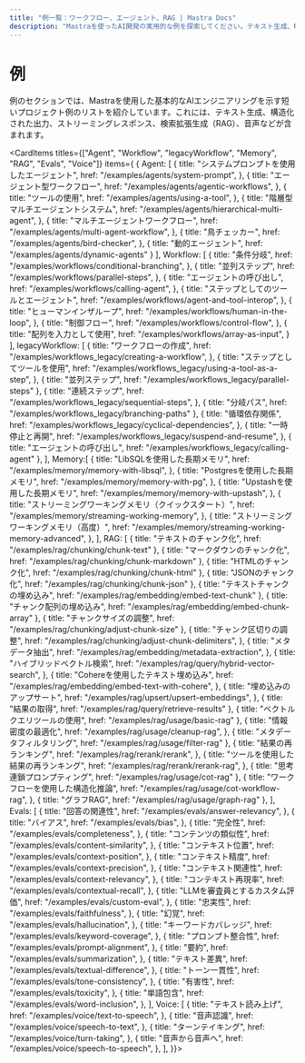 ```yaml
---
title: "例一覧：ワークフロー、エージェント、RAG | Mastra Docs"
description: "Mastraを使ったAI開発の実用的な例を探索してください。テキスト生成、RAG実装、構造化された出力、マルチモーダルインタラクションなどが含まれます。OpenAI、Anthropic、Google Geminiを使用してAIアプリケーションを構築する方法を学びましょう。"
---
```



# 例

例のセクションでは、Mastraを使用した基本的なAIエンジニアリングを示す短いプロジェクト例のリストを紹介しています。これには、テキスト生成、構造化された出力、ストリーミングレスポンス、検索拡張生成（RAG）、音声などが含まれます。

<CardItems titles={["Agent", "Workflow", "legacyWorkflow", "Memory", "RAG", "Evals", "Voice"]} items={
  {
    Agent: [
      {
        title: "システムプロンプトを使用したエージェント",
        href: "/examples/agents/system-prompt",
      },
      {
        title: "エージェント型ワークフロー",
        href: "/examples/agents/agentic-workflows",
      },
      {
        title: "ツールの使用",
        href: "/examples/agents/using-a-tool",
      },
      {
        title: "階層型マルチエージェントシステム",
        href: "/examples/agents/hierarchical-multi-agent",
      },
      {
        title: "マルチエージェントワークフロー",
        href: "/examples/agents/multi-agent-workflow",
      },
      {
        title: "鳥チェッカー",
        href: "/examples/agents/bird-checker",
      },
      {
        title: "動的エージェント",
        href: "/examples/agents/dynamic-agents"
      }
    ],
    Workflow: [
      {
        title: "条件分岐",
        href: "/examples/workflows/conditional-branching",
      },
      {
        title: "並列ステップ",
        href: "/examples/workflows/parallel-steps",
      },
      {
        title: "エージェントの呼び出し",
        href: "/examples/workflows/calling-agent",
      },
      {
        title: "ステップとしてのツールとエージェント",
        href: "/examples/workflows/agent-and-tool-interop",
      },
      {
        title: "ヒューマンインザループ",
        href: "/examples/workflows/human-in-the-loop",
      },
      {
        title: "制御フロー",
        href: "/examples/workflows/control-flow",
      },
      {
        title: "配列を入力として使用",
        href: "/examples/workflows/array-as-input",
      }
    ],
    legacyWorkflow: [
      {
        title: "ワークフローの作成",
        href: "/examples/workflows_legacy/creating-a-workflow",
      },
      {
        title: "ステップとしてツールを使用",
        href: "/examples/workflows_legacy/using-a-tool-as-a-step",
      },
      { title: "並列ステップ", href: "/examples/workflows_legacy/parallel-steps" },
      {
        title: "連続ステップ",
        href: "/examples/workflows_legacy/sequential-steps",
      },
      { title: "分岐パス", href: "/examples/workflows_legacy/branching-paths" },
      {
        title: "循環依存関係",
        href: "/examples/workflows_legacy/cyclical-dependencies",
      },
      {
        title: "一時停止と再開",
        href: "/examples/workflows_legacy/suspend-and-resume",
      },
      { title: "エージェントの呼び出し", href: "/examples/workflows_legacy/calling-agent" },
    ],
    Memory:[
      {
        title: "LibSQLを使用した長期メモリ",
        href: "/examples/memory/memory-with-libsql",
      },
      {
        title: "Postgresを使用した長期メモリ",
        href: "/examples/memory/memory-with-pg",
      },
      {
        title: "Upstashを使用した長期メモリ",
        href: "/examples/memory/memory-with-upstash",
      },
      {
        title: "ストリーミングワーキングメモリ（クイックスタート）",
        href: "/examples/memory/streaming-working-memory",
      },
      {
        title: "ストリーミングワーキングメモリ（高度）",
        href: "/examples/memory/streaming-working-memory-advanced",
      },
    ],
  RAG: [
      { title: "テキストのチャンク化", href: "/examples/rag/chunking/chunk-text" },
      { title: "マークダウンのチャンク化", href: "/examples/rag/chunking/chunk-markdown" },
      { title: "HTMLのチャンク化", href: "/examples/rag/chunking/chunk-html" },
      { title: "JSONのチャンク化", href: "/examples/rag/chunking/chunk-json" },
      { title: "テキストチャンクの埋め込み", href: "/examples/rag/embedding/embed-text-chunk" },
      { title: "チャンク配列の埋め込み", href: "/examples/rag/embedding/embed-chunk-array" },
      { title: "チャンクサイズの調整", href: "/examples/rag/chunking/adjust-chunk-size" },
      {
        title: "チャンク区切りの調整",
        href: "/examples/rag/chunking/adjust-chunk-delimiters",
      },
      {
        title: "メタデータ抽出",
        href: "/examples/rag/embedding/metadata-extraction",
      },
      {
        title: "ハイブリッドベクトル検索",
        href: "/examples/rag/query/hybrid-vector-search",
      },
      {
        title: "Cohereを使用したテキスト埋め込み",
        href: "/examples/rag/embedding/embed-text-with-cohere",
      },
      {
        title: "埋め込みのアップサート",
        href: "/examples/rag/upsert/upsert-embeddings",
      },
      { title: "結果の取得", href: "/examples/rag/query/retrieve-results" },
      { title: "ベクトルクエリツールの使用", href: "/examples/rag/usage/basic-rag" },
      {
        title: "情報密度の最適化",
        href: "/examples/rag/usage/cleanup-rag",
      },
      { title: "メタデータフィルタリング", href: "/examples/rag/usage/filter-rag" },
      {
        title: "結果の再ランキング",
        href: "/examples/rag/rerank/rerank",
      },
      {
        title: "ツールを使用した結果の再ランキング",
        href: "/examples/rag/rerank/rerank-rag",
      },
      { title: "思考連鎖プロンプティング", href: "/examples/rag/usage/cot-rag" },
      {
        title: "ワークフローを使用した構造化推論",
        href: "/examples/rag/usage/cot-workflow-rag",
      },
      { title: "グラフRAG", href: "/examples/rag/usage/graph-rag" },
    ],
  Evals: [
    {
      title: "回答の関連性",
      href: "/examples/evals/answer-relevancy",
    },
    {
      title: "バイアス",
      href: "/examples/evals/bias",
    },
    {
      title: "完全性",
      href: "/examples/evals/completeness",
    },
    {
      title: "コンテンツの類似性",
      href: "/examples/evals/content-similarity",
    },
    {
      title: "コンテキスト位置",
      href: "/examples/evals/context-position",
    },
    {
      title: "コンテキスト精度",
      href: "/examples/evals/context-precision",
    },
    {
      title: "コンテキスト関連性",
      href: "/examples/evals/context-relevancy",
    },
    {
      title: "コンテキスト再現率",
      href: "/examples/evals/contextual-recall",
    },
    {
      title: "LLMを審査員とするカスタム評価",
      href: "/examples/evals/custom-eval",
    },
    {
      title: "忠実性",
      href: "/examples/evals/faithfulness",
    },
    {
      title: "幻覚",
      href: "/examples/evals/hallucination",
    },
    {
      title: "キーワードカバレッジ",
      href: "/examples/evals/keyword-coverage",
    },
    {
      title: "プロンプト整合性",
      href: "/examples/evals/prompt-alignment",
    },
    {
      title: "要約",
      href: "/examples/evals/summarization",
    },
    {
      title: "テキスト差異",
      href: "/examples/evals/textual-difference",
    },
    {
      title: "トーン一貫性", 
      href: "/examples/evals/tone-consistency",
    },
    {
      title: "有害性",
      href: "/examples/evals/toxicity",
    },
    {
      title: "単語包含",
      href: "/examples/evals/word-inclusion",
    },
  ],
  Voice: [
    {
      title: "テキスト読み上げ",
      href: "/examples/voice/text-to-speech",
    },
    {
      title: "音声認識",
      href: "/examples/voice/speech-to-text",
    },
    {
      title: "ターンテイキング",
      href: "/examples/voice/turn-taking",
    },
    {
      title: "音声から音声へ",
      href: "/examples/voice/speech-to-speech",
    },
  ],
}}>

</CardItems>

